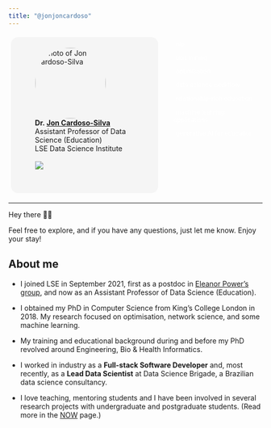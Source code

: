 ```yaml
---
title: "@jonjoncardoso"
---
```




::: columns

::: {.column style="width:50%;height:32.5%;border-radius:1em;margin:1%;padding:1.5%;background-color:#f5f5f5"}
<figure>
    <img src="/images/Cardoso-Silva_Jon.jpeg" alt="Photo of Jon Cardoso-Silva" role="presentation" style="object-fit: cover;width:10em;height:10em;border-radius: 50%;font-size:1em;" class="img-responsive atto_image_button_text-bottom">
    <figcaption>
        <strong>Dr.&nbsp;<span><a href="https://www.lse.ac.uk/DSI/People/Jonathan-Cardoso-Silva" target="_blank" class="external">Jon Cardoso-Silva</a></span></strong> 
        <br/>Assistant Professor of Data Science (Education)
        <br/>LSE Data Science Institute
        <br/>
        <br/> [![](https://img.shields.io/mastodon/follow/110434003198028743?domain=https%3A%2F%2Fdatasci.social&style=social)](https://datasci.social/@jonjoncardoso)
    </figcaption>
</figure>

<a href="https://datasci.social/@jonjoncardoso" rel="me" style="opacity:0">
  <img align="left" alt="Jon's Mastodon page" width="25px" src="https://upload.wikimedia.org/wikipedia/commons/thumb/d/d5/Mastodon_logotype_%28simple%29_new_hue.svg/1024px-Mastodon_logotype_%28simple%29_new_hue.svg.png" />
</a>

:::

::: {.column style="width:30%;font-size:0.85em;margin-left:1%;"}
<p></p>

<span class="tag" style="background-color:var(--quarto-hl-st-color); color: white; border-radius: 0.5em;padding:0.35em;margin-bottom:0.5em;">nlp</span>
<p></p>
<span class="tag" style="background-color:var(--quarto-hl-cn-color); color: white; border-radius: 0.5em;padding:0.35em;margin-bottom:0.5em;">text mining</span>
<p></p>
<span class="tag" style="background-color:var(--quarto-hl-fu-color);color: white; border-radius: 0.5em;padding:0.35em;">optimisation</span>
<p></p>
<span class="tag" style="background-color:var(--quarto-hl-im-color);color: white; border-radius: 0.5em;padding:0.35em;">data science workflow</span>
<p></p>
<span class="tag" style="background-color:var(--quarto-hl-dv-color); color: white; border-radius: 0.5em;padding:0.35em;margin-bottom:0.5em;">relationship-rich education</span>
<p></p>
<span class="tag" style="background-color:var(--quarto-hl-st-color);color: white; border-radius: 0.5em;padding:0.35em;">machine learning applications</span>
<p></p>
<span class="tag" style="background-color:var(--quarto-hl-cn-color);color: white; border-radius: 0.5em;padding:0.35em;">generative AI for education</span>


:::

:::

---

Hey there 👋🏻

Feel free to explore, and if you have any questions, just let me know. Enjoy your stay!

## About me

- I joined LSE in September 2021, first as a postdoc in [Eleanor Power's group](https://www.lse.ac.uk/Methodology/People/Academic-Staff/Eleanor-Power/Eleanor-Power), and now as an Assistant Professor of Data Science (Education).

- I obtained my PhD in Computer Science from King's College London in 2018. My research focused on optimisation, network science, and some machine learning.

- My training and educational background during and before my PhD revolved around Engineering, Bio & Health Informatics.

- I worked in industry as a **Full-stack Software Developer** and, most recently, as a **Lead Data Scientist** at Data Science Brigade, a Brazilian data science consultancy.

- I love teaching, mentoring students and I have been involved in several research projects with undergraduate and postgraduate students. (Read more in the [NOW](/now.qmd) page.)
